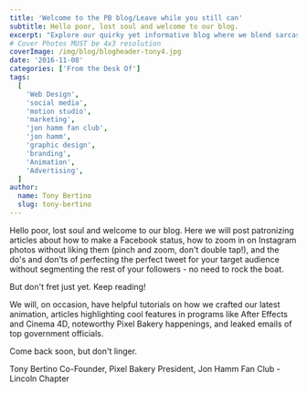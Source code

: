 ```yaml
---
title: 'Welcome to the PB blog/Leave while you still can'
subtitle: Hello poor, lost soul and welcome to our blog.
excerpt: "Explore our quirky yet informative blog where we blend sarcasm and insights. From social media tips to animation tutorials, we've got you covered!"
# Cover Photos MUST be 4x3 resolution
coverImage: /img/blog/blogheader-tony4.jpg
date: '2016-11-08'
categories: ['From the Desk Of']
tags:
  [
    'Web Design',
    'social media',
    'motion studio',
    'marketing',
    'jon hamm fan club',
    'jon hamm',
    'graphic design',
    'branding',
    'Animation',
    'Advertising',
  ]
author:
  name: Tony Bertino
  slug: tony-bertino
---
```


Hello poor, lost soul and welcome to our blog. Here we will post patronizing articles about how to make a Facebook status, how to zoom in on Instagram photos without liking them (pinch and zoom, don't double tap!), and the do's and don'ts of perfecting the perfect tweet for your target audience without segmenting the rest of your followers - no need to rock the boat.

But don't fret just yet. Keep reading!

We will, on occasion, have helpful tutorials on how we crafted our latest animation, articles highlighting cool features in programs like After Effects and Cinema 4D, noteworthy Pixel Bakery happenings, and leaked emails of top government officials.

Come back soon, but don't linger.

Tony Bertino
Co-Founder, Pixel Bakery
President, Jon Hamm Fan Club - Lincoln Chapter
